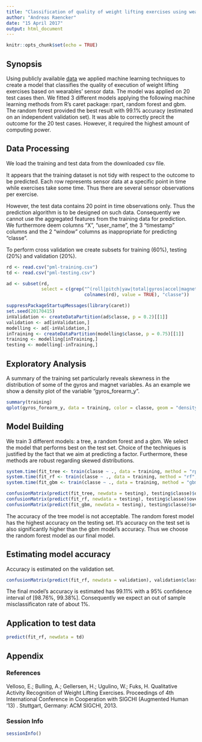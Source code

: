 ```yaml
---
title: "Classification of quality of weight lifting exercises using wearables' sensor data"
author: "Andreas Raencker"
date: "15 April 2017"
output: html_document
---
```


```r
knitr::opts_chunk$set(echo = TRUE)
```

## Synopsis

Using publicly available [data](http://groupware.les.inf.puc-rio.br/har) we applied machine learning techniques to create a model that classifies the quality of execution of weight lifting exercises based on wearables' sensor data. The model was applied on 20 test cases then.
We fitted 3 different models applying the following machine learning methods from R's caret package: rpart, random forest and gbm. The random forest provided the best result with 99.1% accuracy (estimated on an independent validation set). It was able to correctly precit the outcome for the 20 test cases. However, it required the highest amount of computing power.

## Data Processing

We load the training and test data from the downloaded csv file. 

It appears that the training dataset is not tidy with respect to the outcome to be predicted. Each row represents sensor data at a specific point in time while exercises take some time. Thus there are several sensor observations per exercise.

However, the test data contains 20 point in time observations only. Thus the prediction algorithm is to be designed on such data. Consequently we cannot use the aggregated features from the training data for prediction. We furthermore deem columns "X", "user_name", the 3 "timestamp" columns and the 2 "window" columns as inappropriate for predicting "classe".

To perform cross validation we create subsets for training (60%), testing (20%) and validation (20%).

```r
rd <- read.csv("pml-training.csv")
td <- read.csv("pml-testing.csv")

ad <- subset(rd, 
             select = c(grep("^(roll|pitch|yaw|total|gyros|accel|magnet)",
                             colnames(rd), value = TRUE), "classe"))

suppressPackageStartupMessages(library(caret))
set.seed(20170415)
inValidation <- createDataPartition(ad$classe, p = 0.2)[[1]]
validation <- ad[inValidation,]
modelling <- ad[-inValidation,]
inTraining <- createDataPartition(modelling$classe, p = 0.75)[[1]]
training <- modelling[inTraining,]
testing <- modelling[-inTraining,]
```

## Exploratory Analysis

A summary of the training set particularly reveals skewness in the distribution of some of the gyros and magnet variables. As an example we show a density plot of the variable "gyros_forearm_y".

```r
summary(training)
qplot(gyros_forearm_y, data = training, color = classe, geom = "density")
```

## Model Building

We train 3 different models: a tree, a random forest and a gbm. We select the model that performs best on the test set. Choice of the techniques is justified by the fact that we aim at predicting a factor. Furthermore, these methods are robust regarding skewed distributions.

```r
system.time(fit_tree <- train(classe ~ ., data = training, method = "rpart"))
system.time(fit_rf <- train(classe ~ ., data = training, method = "rf", verbose = FALSE))
system.time(fit_gbm <- train(classe ~ ., data = training, method = "gbm", verbose = FALSE))
```

```r
confusionMatrix(predict(fit_tree, newdata = testing), testing$classe)$overall
confusionMatrix(predict(fit_rf, newdata = testing), testing$classe)$overall
confusionMatrix(predict(fit_gbm, newdata = testing), testing$classe)$overall
```

The accuracy of the tree model is not acceptable. The random forest model has the highest accuracy on the testing set. It's accuracy on the test set is also significantly higher than the gbm model's accuracy. Thus we choose the random forest model as our final model.

## Estimating model accuracy

Accuracy is estimated on the validation set. 

```r
confusionMatrix(predict(fit_rf, newdata = validation), validation$classe)$overall
```

The final model's accuracy is estimated has 99.11% with a 95% confidence interval of [98.76%, 99.38%]. Consequently we expect an out of sample misclassificaton rate of about 1%.

## Application to test data

```r
predict(fit_rf, newdata = td)
```

## Appendix

### References

Velloso, E.; Bulling, A.; Gellersen, H.; Ugulino, W.; Fuks, H. Qualitative Activity Recognition of Weight Lifting Exercises. Proceedings of 4th International Conference in Cooperation with SIGCHI (Augmented Human '13) . Stuttgart, Germany: ACM SIGCHI, 2013.

### Session Info

```r
sessionInfo()
```